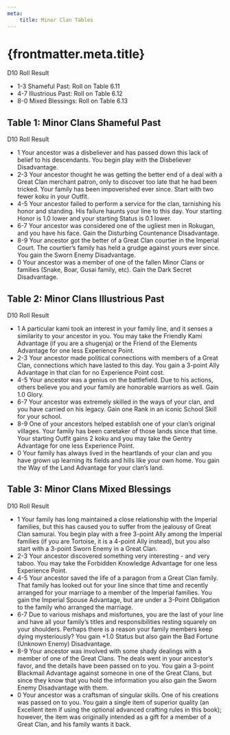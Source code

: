 ```yaml
---
meta:
    title: Minor Clan Tables
---
```

# {frontmatter.meta.title}

D10 Roll Result

- 1-3 Shameful Past: Roll on Table 6.11
- 4-7 Illustrious Past: Roll on Table 6.12
- 8-0 Mixed Blessings: Roll on Table 6.13

## <span>Table 1: Minor Clans Shameful Past</span>

D10 Roll Result

- 1 Your ancestor was a disbeliever and has passed down this lack of belief to his descendants. You begin play with the Disbeliever Disadvantage.
- 2-3 Your ancestor thought he was getting the better end of a deal with a Great Clan merchant patron, only to discover too late that he had been tricked. Your family has been impoverished ever since. Start with two fewer koku in your Outfit.
- 4-5 Your ancestor failed to perform a service for the clan, tarnishing his honor and standing. His failure haunts your line to this day. Your starting Honor is 1.0 lower and your starting Status is 0.1 lower.
- 6-7 Your ancestor was considered one of the ugliest men in Rokugan, and you have his face. Gain the Disturbing Countenance Disadvantage.
- 8-9 Your ancestor got the better of a Great Clan courtier in the Imperial Court. The courtier’s family has held a grudge against yours ever since. You gain the Sworn Enemy Disadvantage.
- 0 Your ancestor was a member of one of the fallen Minor Clans or families (Snake, Boar, Gusai family, etc). Gain the Dark Secret Disadvantage.

## <span>Table 2: Minor Clans Illustrious Past</span>

D10 Roll Result

- 1&#160;A particular kami took an interest in your family line, and it senses a similarity to your ancestor in you. You may take the Friendly Kami Advantage (if you are a shugenja) or the Friend of the Elements Advantage for one less Experience Point.
- 2-3 Your ancestor made political connections with members of a Great Clan, connections which have lasted to this day. You gain a 3-point Ally Advantage in that clan for no Experience Point cost.
- 4-5 Your ancestor was a genius on the battlefield. Due to his actions, others believe you and your family are honorable warriors as well. Gain 1.0 Glory.
- 6-7 Your ancestor was extremely skilled in the ways of your clan, and you have carried on his legacy. Gain one Rank in an iconic School Skill for your school.
- 8-9 One of your ancestors helped establish one of your clan’s original villages. Your family has been caretaker of those lands since that time. Your starting Outfit gains 2 koku and you may take the Gentry Advantage for one less Experience Point.
- 0 Your family has always lived in the heartlands of your clan and you have grown up learning its fields and hills like your own home. You gain the Way of the Land Advantage for your clan’s land.

## <span>Table 3: Minor Clans Mixed Blessings</span>

D10 Roll Result

- 1 Your family has long maintained a close relationship with the Imperial families, but this has caused you to suffer from the jealousy of Great Clan samurai. You begin play with a free 3-point Ally among the Imperial families (if you are Tortoise, it is a 4-point Ally instead), but you also start with a 3-point Sworn Enemy in a Great Clan.
- 2-3 Your ancestor discovered something very interesting - and very taboo. You may take the Forbidden Knowledge Advantage for one less Experience Point.
- 4-5 Your ancestor saved the life of a paragon from a Great Clan family. That family has looked out for your line since that time and recently arranged for your marriage to a member of the Imperial families. You gain the Imperial Spouse Advantage, but are under a 3-Point Obligation to the family who arranged the marriage.
- 6-7 Due to various mishaps and misfortunes, you are the last of your line and have all your family’s titles and responsibilities resting squarely on your shoulders. Perhaps there is a reason your family members keep dying mysteriously? You gain +1.0 Status but also gain the Bad Fortune (Unknown Enemy) Disadvantage.
- 8-9 Your ancestor was involved with some shady dealings with a member of one of the Great Clans. The deals went in your ancestor’s favor, and the details have been passed on to you. You gain a 3-point Blackmail Advantage against someone in one of the Great Clans, but since they know that you hold the information you also gain the Sworn Enemy Disadvantage with them.
- 0 Your ancestor was a craftsman of singular skills. One of his creations was passed on to you. You gain a single item of superior quality (an Excellent item if using the optional advanced crafting rules in this book); however, the item was originally intended as a gift for a member of a Great Clan, and his family wants it back.

